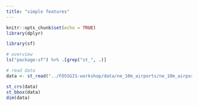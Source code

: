 ```yaml
---
title: "simple features"
---
```


```r
knitr::opts_chunk$set(echo = TRUE)
library(dplyr)
```

```r
library(sf)

# overview
ls("package:sf") %>% .[grep("st_", .)]

# read data
data <- st_read("../FOSSGIS-workshop/data/ne_10m_airports/ne_10m_airports.shp")

st_crs(data)
st_bbox(data)
dim(data)
```
